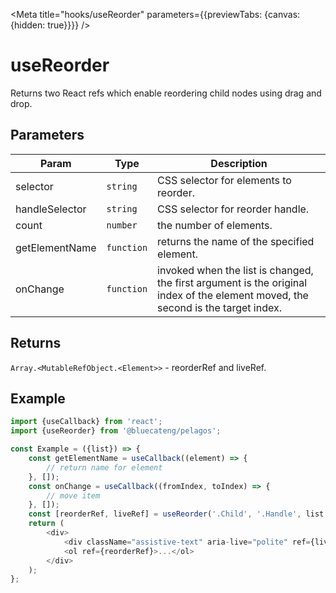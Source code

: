 <!-- DO NOT EDIT, generated from useReorder.js -->


<Meta title="hooks/useReorder" parameters={{previewTabs: {canvas: {hidden: true}}}} />

# useReorder

Returns two React refs which enable reordering child nodes using drag and drop.

## Parameters

| Param          | Type       | Description                                                                                                                      |
| -------------- | ---------- | -------------------------------------------------------------------------------------------------------------------------------- |
| selector       | `string`   | CSS selector for elements to reorder.                                                                                            |
| handleSelector | `string`   | CSS selector for reorder handle.                                                                                                 |
| count          | `number`   | the number of elements.                                                                                                          |
| getElementName | `function` | returns the name of the specified element.                                                                                       |
| onChange       | `function` | invoked when the list is changed, the first argument is the original index of the element moved, the second is the target index. |

## Returns

`Array.<MutableRefObject.<Element>>` - reorderRef and liveRef.

## Example

```js
import {useCallback} from 'react';
import {useReorder} from '@bluecateng/pelagos';

const Example = ({list}) => {
	const getElementName = useCallback((element) => {
		// return name for element
	}, []);
	const onChange = useCallback((fromIndex, toIndex) => {
		// move item
	}, []);
	const [reorderRef, liveRef] = useReorder('.Child', '.Handle', list.length, getElementName, onChange);
	return (
		<div>
			<div className="assistive-text" aria-live="polite" ref={liveRef} />
			<ol ref={reorderRef}>...</ol>
		</div>
	);
};
```
